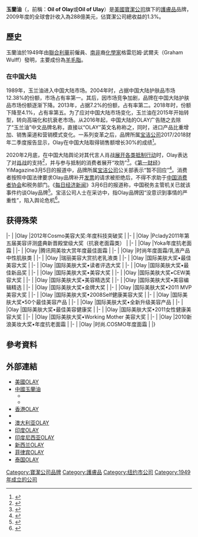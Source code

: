 {{noteTA
|T=zh-cn:OLAY; zh-tw:歐蕾; zh-hk:玉蘭油;
|1=zh-cn:OLAY; zh-tw:歐蕾; zh-hk:玉蘭油;
|2=zh-cn:宝洁;zh-tw:寶鹼;zh-hk:寶潔;
}}
{{Other uses|歐蕾 (消歧義)}}
{{Infobox brand
| name           = 玉蘭油
| logo           = Olay.png
| logo_upright   = 
| logo_alt       = 
| logo_caption   = 
| image          = 
| image_upright  = 
| alt            = 
| founder        = [[格雷厄姆·武爾夫|格雷厄姆·武爾夫]]（Graham Wulff）
| caption        = The logo of Olay
| producttype    = [[保養品|保養品]]
| currentowner   = [[寶潔公司|寶潔公司]]
| producedby     = 
| country        = {{USA}}
| introduced     = {{start date and age|1952}}
| related        = 
| markets        = 全球
| previousowners =Adams National Industries 
| trademarkregistrations = 
| ambassadors    = 
| tagline        = "Ageless" 
| website        = {{US}}<br>[http://www.olay.com/ www.olay.com]<br>
{{CHN}}<br>[http://www.olay.com.cn/ www.olay.com.cn]<br>
  {{HK}}<br>[http://www.olay.com.hk/ www.olay.com.hk]<br>
  {{TW}}<br>[https://www.facebook.com/pg.olay.tw www.facebook.com/pg.olay.tw]<br>
{{AUS}}<br>[https://www.olay.com.au/en-au www.olay.com.au]<br>
{{IND}}<br>[https://www.olay.in/en-in www.olay.in]<br>
{{IDN}}<br>[https://www.olay.co.id/id-id www.olay.co.id]<br>
{{NZL}}<br>[https://www.olay.com.au/en-au www.olay.com.au]<br>
{{PHI}}<br>[https://olay.com.ph/en-ph olay.com.ph]<br>
{{THA}}<br>[https://www.olay.co.th/th-th www.olay.co.th]
}}
'''玉蘭油'''（{{lang-en|'''Olay'''}}，前稱：'''Oil of Olay'''或'''Oil of Ulay'''）是[[美國|美國]][[寶潔公司|寶潔公司]]旗下的[[護膚品|護膚品]]品牌，2009年度的全球會計收入為288億美元，佔寶潔公司總收益的1.3%。

==歷史==
玉蘭油於1949年由[[聯合利華|聯合利華]]前僱員、[[南非|南非]]裔[[化學家|化學家]]格雷厄姆·武爾夫（Graham Wulff）發明，主要成份為[[羊毛脂|羊毛脂]]。

=== 在中国大陆 ===

1989年，玉兰油进入中国大陆市场。2004年时，占据中国大陆护肤品市场12.38%的份额，市场占有率第一。其后，因市场竞争加剧，品牌在中国大陆护肤品市场份额逐渐下降。2013年，占据7.2%的份额，占有率第二。2018年时，份额下降至4.1%，占有率第五。为了应对中国大陆市场变化，玉兰油在2015年开始转型，转向高端化和抗衰老市场。从2016年起，中国大陆的OLAY广告随之去除了“玉兰油”中文品牌名称，直接以“OLAY”英文名称称之，同时，进口产品比重增加、销售渠道和营销模式变化。一系列变革之后，品牌所属[[宝洁公司|宝洁公司]]2017/2018财年二季度报告显示，Olay在中国大陆取得销售额增长30%的成绩<ref>{{Cite web |url=https://www.sohu.com/a/233281336_313745|title=【特写】Olay要在中国找回自己的青春 |accessdate=2020-04-03|author=訚睿悦 |date=2018-05-29 |work=编辑：许悦 |publisher=搜狐网|language=Zh-hans }}</ref>。

2020年2月底，在中国大陆舆论对其代言人肖战[[肖战粉丝举报事件|展开各类抵制行动]]时，Olay表达了对[[肖战|肖战]]的支持<ref>{{Cite web|url=http://finance.sina.com.cn/chanjing/gsnews/2020-03-04/doc-iimxyqvz7651754.shtml?cref=cj|title=OLAY成肖战铁粉 品牌主播不惧抵制:黑粉能成什么气候|accessdate=2020-04-03|author=希红市、林雨|date=2020-03-04|work=责任编辑：陈永乐|publisher=新浪网，来源：证券日报|language=Zh-hans|archive-date=2020-10-18|archive-url=https://web.archive.org/web/20201018124512/http://finance.sina.com.cn/chanjing/gsnews/2020-03-04/doc-iimxyqvz7651754.shtml?cref=cj|dead-url=no}}</ref>，并与参与抵制的消费者展开“攻防”<ref>{{Cite web|url=http://fashion.ifeng.com/c/7uZQKurqN3w|title=肖战粉丝门后续：代言产品遭抵制，OLAY被网友追讨发票|accessdate=2020-03-04|author=|date=2020-03-04|work=责任编辑：周杨 PQ022|publisher=凤凰网|language=Zh-hans|archive-date=2021-01-07|archive-url=https://web.archive.org/web/20210107112246/http://fashion.ifeng.com/c/7uZQKurqN3w|dead-url=no}}</ref>。《[[第一财经|第一财经]]》YiMagazine3月5日的报道中，品牌所属[[宝洁公司|宝洁公司]]公关部表示“暂不回应”<ref>{{Cite news|url=https://mp.weixin.qq.com/s?__biz=MjM5NDAzMjk2MA==&mid=2653546799&idx=1&sn=e9826f6918492c09d76b3490db600898&chksm=bd50b5008a273c1692ae9457216a283ac2c37ac1320a990b14618fe610593255353099ced6ed&mpshare=1&scene=23&srcid=&sharer_sharetime=1583382113747&sharer_shareid=19ae771990a300639b303837d6d79753#rd|title=肖战事件背后的中国式流量生意|author=陶紫东、袁颖、郑晶敏|date=2020-03-05|work=编辑：张云亭|publisher=《第一财经》YiMagazine|accessdate=2020-04-03|language=Zh-hans|format=|others=本文暂仅发表于《第一财经周刊》微信公众平台，将在疫情结束后上架于杂志|archive-date=2020-03-18|archive-url=https://web.archive.org/web/20200318210433/https://mp.weixin.qq.com/s?__biz=MjM5NDAzMjk2MA%3D%3D&mid=2653546799&idx=1&sn=e9826f6918492c09d76b3490db600898&chksm=bd50b5008a273c1692ae9457216a283ac2c37ac1320a990b14618fe610593255353099ced6ed&mpshare=1&scene=23&srcid=&sharer_sharetime=1583382113747&sharer_shareid=19ae771990a300639b303837d6d79753#rd|dead-url=no}}</ref>。消费者按照中国法律要求Olay品牌补开[[发票|发票]]的请求被拒绝后，不得不求助于[[中国消费者协会|中国消费者协会]]和税务部门。《[[每日经济新闻|每日经济新闻]]》3月6日的报道称，中国税务主管机关已就该事件约谈Olay品牌<ref>{{Cite web |url=http://www.nbd.com.cn/articles/2020-03-06/1414375.html |title=肖战反噬广告主 玉兰油率先被税务部门约谈 … |accessdate=2020-04-03 |author=杜蔚 |date=2020-03-08 |work=编辑：杜毅 |publisher=每经网 |language=Zh-hans |archive-date=2020-10-18 |archive-url=https://web.archive.org/web/20201018124511/http://www.nbd.com.cn/articles/2020-03-06/1414375.html |dead-url=no }}</ref>。宝洁公司人士在采访中，指Olay品牌因“没意识到事情的严重性”，陷入舆论危机<ref>{{Cite web |url=https://new.qq.com/omn/20200309/20200309A0VNSV00.html |title=揭秘“肖战系”品牌背后：宝洁签艺人“年框”，粉丝扛过半销量 |accessdate=2020-04-03 |author=郭吉安 |date=2020-03-09 |work= |publisher=腾讯网 |language=Zh-hans |archive-date=2020-04-21 |archive-url=https://web.archive.org/web/20200421234956/https://new.qq.com/omn/20200309/20200309A0VNSV00.html |dead-url=no }}</ref>。

==获得殊荣==
{{awards table}} 
|- 
|
|Olay
|2012年Cosmo美容大奖:年度科技突破奖
|{{won}}
|- 
|
|Olay
|Pclady2011年第五届美容评测盛典新晋殿堂级大奖（抗衰老面霜类）
|{{won}}
|- 
|
|Olay
|Yoka年度抗老面霜
|{{won}}
|-
|
|Olay
|腾讯网美妆大赏年度最佳面霜
|{{won}}
|- 
|
|Olay
|时尚年度面霜/乳液产品 中性肌肤类
|{{won}}
|- 
|
|Olay
|瑞丽美容大赏抗老乳液类
|{{won}}
|- 
|
|Olay
|国际美肤大奖•最佳美容大奖
|{{won}}
|- 
|
|Olay
|国际美肤大奖•读者评选大奖
|{{won}}
|- 
|
|Olay
|国际美肤大奖•最佳新品奖
|{{won}}
|- 
|
|Olay
|国际美肤大奖•美容大奖
|{{won}}
|- 
|
|Olay
|国际美肤大奖•CEW美容大奖
|{{won}}
|- 
|
|Olay
|国际美肤大奖•美容精选奖
|{{won}}
|- 
|
|Olay
|国际美肤大奖•美容编辑精选
|{{won}}
|- 
|
|Olay
|国际美肤大奖•金牌大奖
|{{won}}
|- 
|
|Olay
|国际美肤大奖•2011 MVP 美容大奖
|{{won}}
|- 
|
|Olay
|国际美肤大奖•2008Self健康美容大奖
|{{won}}
|- 
|
|Olay
|国际美肤大奖•50个最佳美容产品
|{{won}}
|- 
|
|Olay
|国际美肤大奖•全新升级美容产品
|{{won}}
|- 
|
|Olay
|国际美肤大奖•最佳美容健康奖
|{{won}}
|- 
|
|Olay
|国际美肤大奖•2011女性健康美容大奖
|{{won}}
|- 
|
|Olay
|国际美肤大奖•Working Mother 美容大奖
|{{won}}
|- 
|
|Olay
|2010新浪美妆大奖•年度抗老面霜
|{{won}}
|- 
|
|Olay
|时尚.COSMO年度面霜
|{{won}}
|}

== 參考資料 ==
{{Reflist}}

==外部連結==
*[https://www.olay.com/ 美國OLAY] {{Wayback|url=https://www.olay.com/ |date=20200712020252 }} {{en}}
*[http://www.olay.com.cn/ 中國玉蘭油] {{Wayback|url=http://www.olay.com.cn/ |date=20140528173612 }}{{zh-cn}}
**{{weibo|olay|OLAY中國}}
**{{weibo|proxbyolay|ProX博研诗中國}}
*[http://www.olay.com.hk/ 香港OLAY] {{Wayback|url=http://www.olay.com.hk/ |date=20211021202329 }}{{zh-hk}}
*{{facebook|pg.olay.tw|Olay台灣}}
*[https://www.olay.com.au/en-au 澳大利亚OLAY] {{Wayback|url=https://www.olay.com.au/en-au |date=20210423110106 }}
*[https://www.olay.in/en-in 印度OLAY] {{Wayback|url=https://www.olay.in/en-in |date=20210201054306 }}
*[https://www.olay.co.id/id-id 印度尼西亚OLAY] {{Wayback|url=https://www.olay.co.id/id-id |date=20210126191242 }}
*[https://www.olay.com.au/en-au 新西兰OLAY] {{Wayback|url=https://www.olay.com.au/en-au |date=20210423110106 }}
*[https://olay.com.ph/en-ph 菲律宾OLAY] {{Wayback|url=https://olay.com.ph/en-ph |date=20210421232731 }}
*[https://www.olay.co.th/th-th 泰国OLAY] {{Wayback|url=https://www.olay.co.th/th-th |date=20210116025005 }}

{{宝洁}}

{{Authority control}}
[[Category:寶潔公司品牌|Category:寶潔公司品牌]]
[[Category:護膚品|Category:護膚品]]
[[Category:纽约市公司|Category:纽约市公司]]
[[Category:1949年成立的公司|Category:1949年成立的公司]]